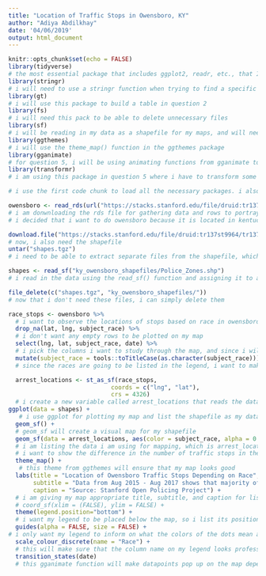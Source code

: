 ```yaml
---
title: "Location of Traffic Stops in Owensboro, KY"
author: "Adiya Abdilkhay"
date: '04/06/2019'
output: html_document
---
```


```r
knitr::opts_chunk$set(echo = FALSE)
library(tidyverse)
# the most essential package that includes ggplot2, readr, etc., that I would need in this pset
library(stringr)
# i will need to use a stringr function when trying to find a specific word in a string in one of the madlibs
library(gt)
# i will use this package to build a table in question 2
library(fs)
# i will need this pack to be able to delete unnecessary files 
library(sf)
# i will be reading in my data as a shapefile for my maps, and will need the sf package to use the functions in it
library(ggthemes)
# i will use the theme_map() function in the ggthemes package
library(gganimate)
# for question 5, i will be using animating functions from gganimate to make my map dynamic
library(transformr)
# i am using this package in question 5 where i have to transform some of my variables before making the datapoints dynamic

# i use the first code chunk to load all the necessary packages. i also set echo=FALSE, # so that my code doesn't show in the output
```


```r
owensboro <- read_rds(url("https://stacks.stanford.edu/file/druid:tr137st9964/tr137st9964_ky_owensboro_2019_02_25.rds"))
# i am donwnloading the rds file for gathering data and rows to portray on my map
# i decided that i want to do owensboro because it is located in kentucky, and it was one of the first states i heard of because of KFC

download.file("https://stacks.stanford.edu/file/druid:tr137st9964/tr137st9964_ky_owensboro_shapefiles_2019_02_25.tgz", destfile = "shapes.tgz")
# now, i also need the shapefile
untar("shapes.tgz")
# i need to be able to extract separate files from the shapefile, which the untar() function does

shapes <- read_sf("ky_owensboro_shapefiles/Police_Zones.shp")
# i read in the data using the read_sf() function and assigning it to an appropriate name

file_delete(c("shapes.tgz", "ky_owensboro_shapefiles/"))
# now that i don't need these files, i can simply delete them
```

```r
race_stops <- owensboro %>%
  # i want to observe the locations of stops based on race in owensboro, so i am assigning this data to an appropriate name
  drop_na(lat, lng, subject_race) %>%
  # i don't want any empty rows to be plotted on my map
  select(lng, lat, subject_race, date) %>% 
  # i pick the columns i want to study through the map, and since i will be using lng, lat, and date during plotting the map, i select them as well
  mutate(subject_race = tools::toTitleCase(as.character(subject_race)))
  # since the races are going to be listed in the legend, i want to make sure it looks professional by making the first lettes of the words uppercase, using the toTitleCase function in the tools package, enclosing it all in a mutate()

  arrest_locations <- st_as_sf(race_stops,
                             coords = c("lng", "lat"),
                             crs = 4326)
  # i create a new variable called arrest_locations that reads the data off race_stops and turns rows into an sf object by using st_as_sf. it has its coordinates specified to longitude and latitude the data provides and the crs is US-specific
ggplot(data = shapes) +
   # i use ggplot for plotting my map and list the shapefile as my data, since i am now transitioning into the actual map plotting from data gathering
  geom_sf() +
  # geom_sf will create a visual map for my shapefile
  geom_sf(data = arrest_locations, aes(color = subject_race, alpha = 0.5, size = 10)) +
  # i am listing the data i am using for mapping, which is arrest_locations and specify that i want the color of datapoints to represent race and the transparency of the datapoints to be 0.5 to ensure that the dots are still seen if they overlap, as well as that, i am setting the size of the dots to be 10 so that they are easily visible on the map of Owensboro.
  # i want to show the difference in the number of traffic stops in the central part of owensboro and the rest, where there are just a few datapoints, which is why i decided not to zoom in so that i don't miss the rest of the datapoints and would be able to make the comparison
  theme_map() +
   # this theme from ggthemes will ensure that my map looks good
  labs(title = "Location of Owensboro Traffic Stops Depending on Race",
       subtitle = "Data from Aug 2015 - Aug 2017 shows that majority of stops where made in the central Owensboro",
       caption = "Source: Stanford Open Policing Project") +
  # i am giving my map appropriate title, subtitle, and caption for listing the source
  # coord_sf(xlim = (FALSE), ylim = FALSE) +
  theme(legend.position="bottom") +
  # i want my legend to be placed below the map, so i list its position as below
  guides(alpha = FALSE, size = FALSE) +
# i only want my legend to inform on what the colors of the dots mean and don't want it to include the transparency of the dots as well as the size of the dots
  scale_colour_discrete(name = "Race") +
  # this will make sure that the column name on my legend looks professional instead of saying 'subject_sex
  transition_states(date)
  # this gganimate function will make datapoints pop up on the map depending on the data the stop has been made on. i use transition_states instead of transition_time because it makes the dots appear in a way i find more comprehensible

```

